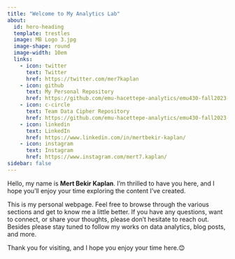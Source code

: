 ```yaml
---
title: "Welcome to My Analytics Lab"
about:
  id: hero-heading
  template: trestles
  image: MB Logo 3.jpg
  image-shape: round
  image-width: 10em
  links: 
    - icon: twitter
      text: Twitter
      href: https://twitter.com/mer7kaplan
    - icon: github
      text: My Personal Repository
      href: https://github.com/emu-hacettepe-analytics/emu430-fall2023-mer7kaplan
    - icon: c-circle
      text: Team Data Cipher Repository
      href: https://github.com/emu-hacettepe-analytics/emu430-fall2023-team-data_ciphers
    - icon: linkedin
      text: LinkedIn 
      href: https://www.linkedin.com/in/mertbekir-kaplan/
    - icon: instagram
      text: Instagram
      href: https://www.instagram.com/mert7.kaplan/  
sidebar: false 
---
```


::: {#hero-heading}
Hello, my name is **Mert Bekir Kaplan**. I'm thrilled to have you here, and I hope you'll enjoy your time exploring the content I've created.

This is my personal webpage. Feel free to browse through the various sections and get to know me a little better. If you have any questions, want to connect, or share your thoughts, please don't hesitate to reach out. Besides please stay tuned to follow my works on data analytics, blog posts, and more.

Thank you for visiting, and I hope you enjoy your time here.😊
:::
